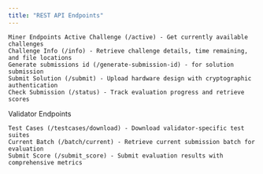 ```yaml
---
title: "REST API Endpoints"
---
```


```
Miner Endpoints Active Challenge (/active) - Get currently available challenges 
Challenge Info (/info) - Retrieve challenge details, time remaining, and file locations 
Generate submissions id (/generate-submission-id) - for solution submission 
Submit Solution (/submit) - Upload hardware design with cryptographic authentication 
Check Submission (/status) - Track evaluation progress and retrieve scores 
```

Validator Endpoints

```
Test Cases (/testcases/download) - Download validator-specific test suites 
Current Batch (/batch/current) - Retrieve current submission batch for evaluation 
Submit Score (/submit_score) - Submit evaluation results with comprehensive metrics 
```